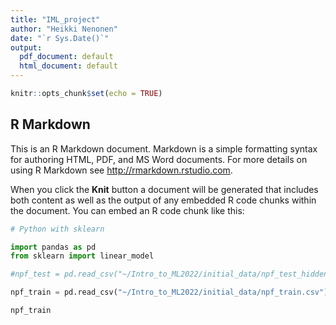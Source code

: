 ```yaml
---
title: "IML_project"
author: "Heikki Nenonen"
date: "`r Sys.Date()`"
output:
  pdf_document: default
  html_document: default
---
```


```r
knitr::opts_chunk$set(echo = TRUE)
```

## R Markdown

This is an R Markdown document. Markdown is a simple formatting syntax for authoring HTML, PDF, and MS Word documents. For more details on using R Markdown see <http://rmarkdown.rstudio.com>.

When you click the **Knit** button a document will be generated that includes both content as well as the output of any embedded R code chunks within the document. You can embed an R code chunk like this:


```python
# Python with sklearn

import pandas as pd
from sklearn import linear_model

#npf_test = pd.read_csv("~/Intro_to_ML2022/initial_data/npf_test_hidden.csv")

npf_train = pd.read_csv("~/Intro_to_ML2022/initial_data/npf_train.csv")

npf_train
```

